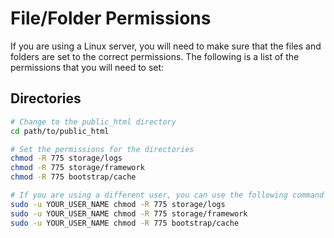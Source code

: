 # File/Folder Permissions

If you are using a Linux server, you will need to make sure that the files and folders are set to the correct permissions. The following is a list of the permissions that you will need to set:

## Directories
```bash copy
# Change to the public_html directory
cd path/to/public_html

# Set the permissions for the directories
chmod -R 775 storage/logs
chmod -R 775 storage/framework
chmod -R 775 bootstrap/cache

# If you are using a different user, you can use the following command to set the permissions:
sudo -u YOUR_USER_NAME chmod -R 775 storage/logs
sudo -u YOUR_USER_NAME chmod -R 775 storage/framework
sudo -u YOUR_USER_NAME chmod -R 775 bootstrap/cache
```
